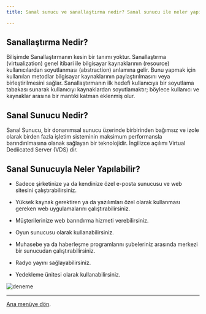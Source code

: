 ```yaml
---
title: Sanal sunucu ve sanallaştırma nedir? Sanal sunucu ile neler yapılabilir?

---
```


<h2>Sanallaştırma Nedir?</h2>

Bilişimde Sanallaştırmanın kesin bir tanımı yoktur. Sanallaştırma (virtualization) genel itibari ile bilgisayar kaynaklarının (resource) kullanıcılardan soyutlanması (abstraction) anlamına gelir. Bunu yapmak için kullanılan metodlar bilgisayar kaynaklarının paylaştırılmasını veya birleştirilmesini sağlar. Sanallaştırmanın ilk hedefi kullanıcıya bir soyutlama tabakası sunarak kullanıcıyı kaynaklardan soyutlamaktır; böylece kullanıcı ve kaynaklar arasına bir mantıki katman eklenmiş olur.

<h2>Sanal Sunucu Nedir?</h2> 

Sanal Sunucu, bir donanımsal sunucu üzerinde birbirinden bağımsız ve izole olarak birden fazla işletim sisteminin maksimum performansla barındırılmasına olanak sağlayan bir teknolojidir. İngilizce açılımı Virtual Dediicated Server (VDS) dir.

<h2>Sanal Sunucuyla Neler Yapılabilir?</h2>

- Sadece şirketinize ya da kendinize özel e-posta sunucusu ve web sitesini çalıştırabilirsiniz.

- Yüksek kaynak gerektiren ya da yazılımları özel olarak kullanması gereken web uygulamalarını çalıştırabilirsiniz.

- Müşterilerinize web barındırma hizmeti verebilirsiniz.

- Oyun sunucusu olarak kullanabilirsiniz.

- Muhasebe ya da haberleşme programlarını şubeleriniz arasında merkezi bir sunucudan çalıştırabilirsiniz.

- Radyo yayını sağlayabilirsiniz.

- Yedekleme ünitesi olarak kullanabilirsiniz.

![deneme](deneme.jpg)

---

[Ana menüye dön](/).
